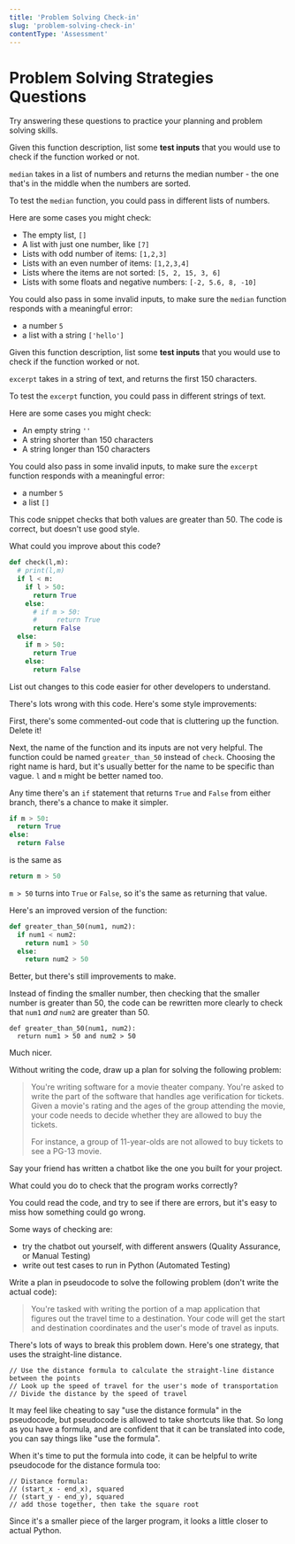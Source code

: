 ```yaml
---
title: 'Problem Solving Check-in'
slug: 'problem-solving-check-in'
contentType: 'Assessment'
---
```


# Problem Solving Strategies Questions

Try answering these questions to practice your planning and problem solving skills.

<TextResponse>
<Prompt>

Given this function description, list some **test inputs** that you would use to check if the
function worked or not.

`median` takes in a list of numbers and returns the median number - the one that's in the middle
when the numbers are sorted.

</Prompt>
<Explanation>

To test the `median` function, you could pass in different lists of numbers.

Here are some cases you might check:

- The empty list, `[]`
- A list with just one number, like `[7]`
- Lists with odd number of items: `[1,2,3]`
- Lists with an even number of items: `[1,2,3,4]`
- Lists where the items are not sorted: `[5, 2, 15, 3, 6]`
- Lists with some floats and negative numbers: `[-2, 5.6, 8, -10]`

You could also pass in some invalid inputs, to make sure the `median` function responds with a
meaningful error:

- a number `5`
- a list with a string `['hello']`

</Explanation>
</TextResponse>

<TextResponse>
<Prompt>

Given this function description, list some **test inputs** that you would use to check if the
function worked or not.

`excerpt` takes in a string of text, and returns the first 150 characters.

</Prompt>
<Explanation>

To test the `excerpt` function, you could pass in different strings of text.

Here are some cases you might check:

- An empty string `''`
- A string shorter than 150 characters
- A string longer than 150 characters

You could also pass in some invalid inputs, to make sure the `excerpt` function responds with a
meaningful error:

- a number `5`
- a list `[]`

</Explanation>
</TextResponse>

<FlashCard>
<Prompt>

This code snippet checks that both values are greater than 50. The code is correct, but doesn't use
good style.

What could you improve about this code?

```python
def check(l,m):
  # print(l,m)
  if l < m:
    if l > 50:
      return True
    else:
      # if m > 50:
      #     return True
      return False
  else:
    if m > 50:
      return True
    else:
      return False
```

List out changes to this code easier for other developers to understand.

</Prompt>
<Answer>

There's lots wrong with this code. Here's some style improvements:

First, there's some commented-out code that is cluttering up the function. Delete it!

Next, the name of the function and its inputs are not very helpful. The function could be named
`greater_than_50` instead of `check`. Choosing the right name is hard, but it's usually better for
the name to be specific than vague. `l` and `m` might be better named too.

Any time there's an `if` statement that returns `True` and `False` from either branch, there's a
chance to make it simpler.

```python
if m > 50:
  return True
else:
  return False
```

is the same as

```python
return m > 50
```

`m > 50` turns into `True` or `False`, so it's the same as returning that value.

Here's an improved version of the function:

```python
def greater_than_50(num1, num2):
  if num1 < num2:
    return num1 > 50
  else:
    return num2 > 50
```

Better, but there's still improvements to make.

Instead of finding the smaller number, then checking that the smaller number is greater than 50, the
code can be rewritten more clearly to check that `num1` _and_ `num2` are greater than 50.

```
def greater_than_50(num1, num2):
  return num1 > 50 and num2 > 50
```

Much nicer.

</Answer>
</FlashCard>

<TextResponse>
<Prompt>

Without writing the code, draw up a plan for solving the following problem:

> You're writing software for a movie theater company. You're asked to write the part of the
> software that handles age verification for tickets. Given a movie's rating and the ages of the
> group attending the movie, your code needs to decide whether they are allowed to buy the tickets.
>
> For instance, a group of 11-year-olds are not allowed to buy tickets to see a PG-13 movie.

</Prompt>
</TextResponse>

<FlashCard>
<Prompt>

Say your friend has written a chatbot like the one you built for your project.

What could you do to check that the program works correctly?

</Prompt>
<Answer>

You could read the code, and try to see if there are errors, but it's easy to miss how something
could go wrong.

Some ways of checking are:

- try the chatbot out yourself, with different answers (Quality Assurance, or Manual Testing)
- write out test cases to run in Python (Automated Testing)

</Answer>
</FlashCard>

<TextResponse>
<Prompt>

Write a plan in pseudocode to solve the following problem (don't write the actual code):

> You're tasked with writing the portion of a map application that figures out the travel time to a
> destination. Your code will get the start and destination coordinates and the user's mode of
> travel as inputs.

</Prompt>
<Explanation>

There's lots of ways to break this problem down. Here's one strategy, that uses the straight-line
distance.

```
// Use the distance formula to calculate the straight-line distance between the points
// Look up the speed of travel for the user's mode of transportation
// Divide the distance by the speed of travel
```

It may feel like cheating to say "use the distance formula" in the pseudocode, but pseudocode is
allowed to take shortcuts like that. So long as you have a formula, and are confident that it can be
translated into code, you can say things like "use the formula".

When it's time to put the formula into code, it can be helpful to write pseudocode for the distance
formula too:

```
// Distance formula:
// (start_x - end_x), squared
// (start_y - end_y), squared
// add those together, then take the square root
```

Since it's a smaller piece of the larger program, it looks a little closer to actual Python.

</Explanation>
</TextResponse>
